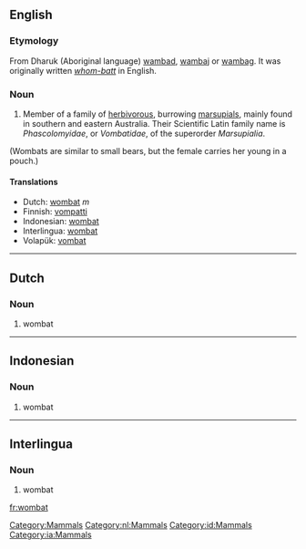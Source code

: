 {{wikipedia}}
==English==
[[Category:Mammals]]

===Etymology===
From Dharuk (Aboriginal language) [[wambad]], [[wambaj]] or [[wambag]]. It was originally written ''[[whom-batt]]'' in English.

===Noun===
#Member of a family of [[herbivorous]], burrowing [[marsupial]]s, mainly found in southern and eastern Australia. Their Scientific Latin family name is ''Phascolomyidae'', or ''Vombatidae'', of the superorder ''Marsupialia''. 
(Wombats are similar to small bears, but the female carries her young in a pouch.)
====Translations====
*Dutch: [[wombat#Dutch|wombat]] ''m''
*Finnish: [[vompatti]]
*Indonesian: [[wombat#Indonesian|wombat]]
*Interlingua: [[wombat#Interlingua|wombat]]
*Volapük: [[vombat]]
----

==Dutch==
[[Category:nl:Mammals]]
===Noun===
# wombat
----
==Indonesian==
[[Category:id:Mammals]]
===Noun===
# wombat
----
==Interlingua==
[[Category:ia:Mammals]]
===Noun===
# wombat

[[fr:wombat]]
